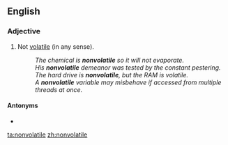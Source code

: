 ==English==

===Adjective===
{{en-adj|-}}

# Not [[volatile]] (in any sense).
#: ''The chemical is '''nonvolatile''' so it will not evaporate.''
#: ''His '''nonvolatile''' demeanor was tested by the constant pestering.''
#: ''The hard drive is '''nonvolatile''', but the RAM is volatile.''
#: ''A '''nonvolatile''' variable may misbehave if accessed from multiple threads at once.''

====Antonyms====
* {{l|en|volatile}}

[[ta:nonvolatile]]
[[zh:nonvolatile]]